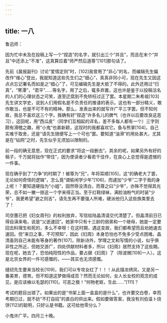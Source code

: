 ```yaml
---
---
---
```

title: 一八
---




鲁迅师：

因为忙中未及在投稿上写一个“捏造”的名字，就引出三个“并且”，而且在末个“并且”中还添上“不准”，这真算应着“师严然后道尊”[101]那句话了。

先前《晨报副刊》讨论“爱情定则”时，[102]我曾用了“非心”的名，而编辑先生偏改作“维心”登出，我就知道这些先生们之“细心”，真真非同小可，现在先生又因这点点忘记署名而如是之“细心”了，可见编辑先生是大抵了不得的。此外还用过“归真”，“寒潭”，“君平”……等名字，用了之后，辄多弃置，这也许是鉴于以投稿沽名的人们的心理状态之可笑，遂至迂腐到不免矫枉过正了罢。本星期二朱希祖[103]先生讲文学史，说到人们用假名是不负责任的推诿的表示。这也有一部分精义，敢作敢当，也是不可不有的精神。那么，发表出来的就写许广平三字罢。但不知何故，我总不喜欢这三个字。我确有好“捏造”许多名儿的脾气（也许以后要改良这恶习），这回呢，用“西瓜皮”（同学们互相起的诨名，差不多每人都有一个）三字则颇有滑稽之趣，用“小鬼”也甚新颖，这现时的我都喜欢它。鱼与熊掌[104]，自己实难于取舍，还是“请先生随便写上一个可也”罢。要知道“油滑”的用处甚大，尤其是在“钻网”之时，先生似乎无须加以限制的。

前一段的确无意思，现在正式的要求“将这一段删去”。其余的呢，如果另外有好的稿子，千万就将拙作“带住”，因为使读者少看若干佳作，在良心上总觉得是遗憾的一件事。

现在确乎到了“力争”的时期了！被尊为“兄”，年将耳顺[105]，这“的确老大了罢，无论如何奇怪的逻辑”，怎么竟“谓偷闲学少年”[106]，而遽加“少爷”二字于我的身上呢！？要知道硬指为“小姐”，固然辱没清白，而尊之曰“少爷”，亦殊不觉得其光荣，总不如一撇一捺这一个字来得正当。至于红鞋绿袜，满脸油粉气的时装“少爷”，我更希望“避之则吉”，请先生再不要强人所难，硬派他归入这些族类里去了！

司空蕙已把《妇女周刊》的权利放弃，写信给陆晶清请交代清楚了。但晶清前日已得自滇来电，说是“父逝速回”。她家中只有十三龄的弱弟和一个继母，她是一定要回去料理生和死的，多么不幸呀！在这时期，遇这变故，我们都希望而且劝她速去速回。但“来日之事，不可预知”，因此《妇周》本身恐怕也不免多少受点困难。晶清虽则自己未能有等身的著作[107]，除新诗外，学理之文和写情的小说，似乎俱非性之所近，但她交游广，四处供献材料者多，所以《妇周》居然支持了这些期。现在呢，她去了，恐怕纯阳性的作品，要占据《妇周》了（除波微[108]一人）。这是北京女界的一件可感慨的，——其实也无须感慨。

缝纫先生要来当校长[109]，我们可以专攻女红了！！！从此描龙绣凤，又是另一番美育，德育。但不知道这梦做得成否？然而无论如何，女人长女校的观念的成见，是应该飨以毛瑟的[110]。可恶之极！“何物老妪，生此……”[111]？

考试的题目出错了。如果出的是“书架上面一盒盒的是什么”，也许要交白卷，幸而考期已过，就不妨“不打自招”的直白的供出来。假如要做答案，我没有刘伯温卜烧饼[112]的聪明，只好认是书籍。这可给他零分么？

小鬼许广平。四月三十晚。